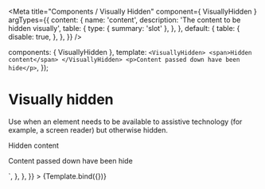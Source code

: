 

<Meta
  title="Components / Visually Hidden"
  component={ VisuallyHidden }
  argTypes={{
    content: {
      name: 'content',
      description: 'The content to be hidden visually',
      table: {
        type: {
          summary: 'slot'
        },
      },
    },
    default: {
      table: {
        disable: true,
      },
    },
  }}
/>

  components: { VisuallyHidden },
  template: `
    <VisuallyHidden>
      <span>Hidden content</span>
    </VisuallyHidden>
    <p>Content passed down have been hide</p>
  `,
});

# Visually hidden

Use when an element needs to be available to assistive technology (for example, a screen reader) but otherwise hidden.

<Canvas>
  <Story
    name="Visually Hidden"
    parameters={{
      docs: {
        source: {
          code: dedent`
            <VisuallyHidden>
              <span>Hidden content</span>
            </VisuallyHidden>
            <p>Content passed down have been hide</p>
          `,
        },
      },
    }}
  >
    {Template.bind({})}
  </Story>
</Canvas>

<ArgsTable story="Visually Hidden" />
